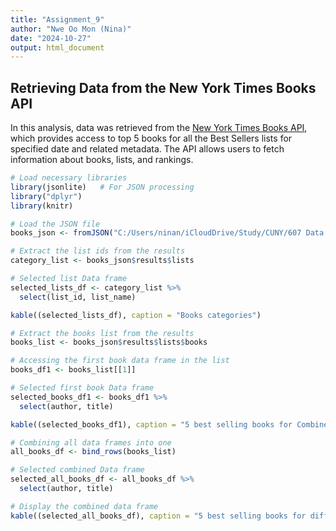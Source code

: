 ---
title: "Assignment_9"
author: "Nwe Oo Mon (Nina)"
date: "2024-10-27"
output: html_document
---

## Retrieving Data from the New York Times Books API

In this analysis, data was retrieved from the [New York Times Books API](https://developer.nytimes.com/docs/books-product/1/routes/lists/overview.json/get), which provides access to top 5 books for all the Best Sellers lists for specified date and related metadata. The API allows users to fetch information about books, lists, and rankings.

```{r setup}
# Load necessary libraries
library(jsonlite)   # For JSON processing
library("dplyr")
library(knitr)

# Load the JSON file
books_json <- fromJSON("C:/Users/ninan/iCloudDrive/Study/CUNY/607 Data Acquisition and Management/w9/best_selling_books.json")

# Extract the list ids from the results
category_list <- books_json$results$lists

# Selected list Data frame 
selected_lists_df <- category_list %>%
  select(list_id, list_name)

kable((selected_lists_df), caption = "Books categories") 

# Extract the books list from the results
books_list <- books_json$results$lists$books

# Accessing the first book data frame in the list
books_df1 <- books_list[[1]]

# Selected first book Data frame 
selected_books_df1 <- books_df1 %>%
  select(author, title)

kable((selected_books_df1), caption = "5 best selling books for Combined Print and E-Book Fiction") # First data frame

# Combining all data frames into one
all_books_df <- bind_rows(books_list)

# Selected combined Data frame 
selected_all_books_df <- all_books_df %>%
  select(author, title)

# Display the combined data frame
kable((selected_all_books_df), caption = "5 best selling books for different categories_2013-01-01")

```




